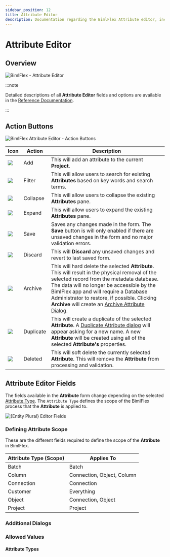 ---
sidebar_position: 12
title: Attribute Editor
description: Documentation regarding the BimlFlex Attribute editor, including editor fields, field descriptions, and data types. 
---
<head>
  <meta name="varigenceProduct" content="BimlFlex"></meta>
  <meta name="varigenceArticleType" content="Conceptual"></meta>
</head>



# Attribute Editor

<InclHeaderAttribute />

## Overview

![BimlFlex - Attribute Editor](/img/bimlflex/bfx-attributes-editor-overview.png "BimlFlex - Attribute Editor")



:::note

Detailed descriptions of all **Attribute Editor** fields and options are available in the [Reference Documentation](../reference-documentation/reference-documentation-entities-index).

:::


## Action Buttons

![BimlFlex Attribute Editor - Action Buttons](/img/bimlflex/bfx-attributes-action-buttons.png "BimlFlex Attribute Editor - Action Buttons")

| Icon | Action | Description |
|-|-|-|
| <div class="icon-col m-5"><img src="images/svg-icons/add.svg"/></div> | Add | This will add an attribute to the current **Project**. |
| <div class="icon-col m-5"><img src="images/svg-icons/filter-clear.svg"/></div> | Filter | This will allow users to search for existing **Attributes** based on key words and search terms. |
| <div class="icon-col m-5"><img src="images/svg-icons/expanded.svg"/></div> | Collapse | This will allow users to collapse the existing **Attributes** pane. |
| <div class="icon-col m-5"><img src="images/svg-icons/collapsed.svg"/></div> | Expand | This will allow users to expand the existing **Attributes** pane. |
| <div class="icon-col m-5"><img src="images/svg-icons/save.svg"/></div> | Save | Saves any changes made in the form. The **Save** button is will only enabled if there are unsaved changes in the form and no major validation errors. |
| <div class="icon-col m-5"><img src="images/svg-icons/discard.svg"/></div> | Discard | This will **Discard** any unsaved changes and revert to last saved form. |
| <div class="icon-col m-5"><img src="images/svg-icons/archive-delete.svg"/></div> | Archive | This will hard delete the selected **Attribute**.  This will result in the physical removal of the selected record from the metadata database.  The data will no longer be accessible by the BimlFlex app and will require a Database Administrator to restore, if possible. Clicking **Archive** will create an [Archive Attribute Dialog](#archive-attribute-dialog). |
| <div class="icon-col m-5"><img src="images/svg-icons/duplicate-objects.svg" /></div> | Duplicate | This will create a duplicate of the selected **Attribute**.  A [Duplicate Attribute dialog](#duplicate-attribute-dialog) will appear asking for a new name. A new **Attribute** will be created using all of the selected **Attribute's** properties. |
| <div class="icon-col m-5"><img src="images/bimlflex-app-action-switch.png" /></div> | Deleted | This will soft delete the currently selected **Attribute**.  This will remove the **Attribute** from processing and validation. |

## Attribute Editor Fields

The fields available in the **Attribute** form change depending on the selected [Attribute Type](#attribute-types). The `Attribute Type` defines the scope of the BimlFlex process that the **Attribute** is applied to.

<img
    src="images/attributes-fields.64566.png"
    title="{Entity Plural} Editor Fields"
/>

### Defining Attribute Scope

These are the different fields required to define the scope of the **Attribute** in BimlFlex.

| Attribute Type (Scope) | Applies To |
|-|-|
| Batch | Batch |
| Column | Connection, Object, Column |
| Connection | Connection |
| Customer | Everything |
| Object | Connection, Object |
| Project | Project |

### Additional Dialogs

<DialogArchiveAttributeSingle />

<DialogDuplicateAttribute />

### Allowed Values

#### Attribute Types

<EnumAttributeType />

